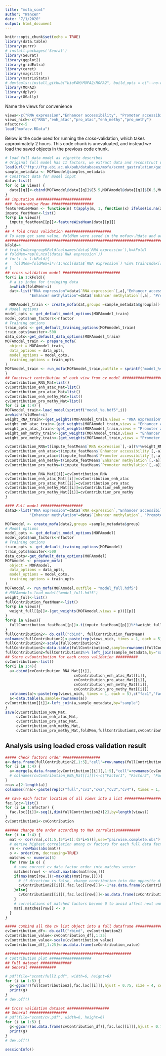 ```yaml
---
title: "mofa_scmt"
author: "Wancen"
date: "7/1/2020"
output: html_document
---
```


```r
knitr::opts_chunk$set(echo = TRUE)
library(data.table)
library(purrr)
# install.packages('Seurat')
library(Seurat)
library(ggplot2)
library(gridExtra)
library(caret)
library(magrittr)
library(matrixStats)
# devtools::install_github("bioFAM/MOFA2/MOFA2", build_opts = c("--no-resave-data --no-build-vignettes"))
library(MOFA2)
library(dplyr)
library(GGally)
```

Name the views for convenience
```r
views<-c("RNA expression","Enhancer accessibility", "Promoter accessibility","Enhancer methylation", "Promoter methylation" )
views_nick<-c("RNA","enh_atac","pro_atac","enh_methy","pro_methy")
nfactor<-5
load("mofacv.RData")
```

Below is the code used for running the cross-validation, which takes approximately 2 hours. This code chunk is unevaluated, and instead we load the saved objects in the previous code chunk.
```r
# load full data model as vignette describes
# Original full model has 11 factors, we extract data and reconstruct using 5 factors indicated lineage
load(url("ftp://ftp.ebi.ac.uk/pub/databases/mofa/scnmt_gastrulation/gastrulation_scnmt_mofa.RData"))
sample_metadata <- MOFAmodel@samples_metadata
# Construct data for model input
data<-list()
for (q in views) {
  data[[q]]<-cbind(MOFAmodel@data[[q]]$E5.5,MOFAmodel@data[[q]]$E6.5,MOFAmodel@data[[q]]$E7.5)
}
## imputation #########################
### featureWise Mean ###################
featureWiseMean <- function(m) t(apply(m, 1, function(x) ifelse(is.na(x), mean(x,na.rm=TRUE), x)))
impute_featMean<-list()
for(p in views){
  impute_featMean[[p]]<-featureWiseMean(data[[p]])
}
## 4 fold cross validation #####################
# To keep get same value, foldMem were saved in the mofacv.Rdata and are already loaded 
##########################################################################################
kFold=4
# trainIndex=groupKFold(colnames(data$`RNA expression`),k=kFold)
# foldMem=rep(0,ncol(data$`RNA expression`))
# for(i in 1:kFold){
#   foldMem=foldMem+i*!(1:ncol(data$`RNA expression`) %in% trainIndex[[i]])
# }
## cross validation model ##########################
for(i in 1:kFold){
  # a is index for trainging data
  a=which(foldMem!=i)
  dat<-list("RNA expression"=data$`RNA expression`[,a],"Enhancer accessibility"=data$`Enhancer accessibility`[,a],"Promoter accessibility"=data$`Promoter accessibility`[,a],
           "Enhancer methylation"=data$`Enhancer methylation`[,a], "Promoter methylation"=data$`Promoter methylation`[,a])

  MOFAmodel_train <- create_mofa(dat,groups =sample_metadata$group[a])
# Model options
model_opts <- get_default_model_options(MOFAmodel_train)
model_opts$num_factors<-nfactor
# Training options
train_opts <- get_default_training_options(MOFAmodel_train)
train_opts$maxiter<-500
data_opts<-get_default_data_options(MOFAmodel_train)
MOFAmodel_train <- prepare_mofa(
  object = MOFAmodel_train,
  data_options = data_opts,
  model_options = model_opts,
  training_options = train_opts
)
MOFAmodel_train <- run_mofa(MOFAmodel_train,outfile = sprintf("model_%s.hdf5",i))
}
## Construct contribution of each view from cv model #######################
cvContribution_RNA_Mat=list()
cvContribution_enh_atac_Mat=list()
cvContribution_pro_atac_Mat=list()
cvContribution_enh_methy_Mat=list()
cvContribution_pro_methy_Mat=list()
for (i in 1:4) {
MOFAmodel_train<-load_model(sprintf("model_%s.hdf5",i))
a=which(foldMem!=i)
weight_RNA_train<-(get_weights(MOFAmodel_train,views = "RNA expression"))$"RNA expression"
weight_enh_atac_train<-(get_weights(MOFAmodel_train,views = "Enhancer accessibility"))$"Enhancer accessibility"
weight_pro_atac_train<-(get_weights(MOFAmodel_train,views = "Promoter accessibility"))$"Promoter accessibility"
weight_enh_methy_train<-(get_weights(MOFAmodel_train,views = "Enhancer methylation"))$"Enhancer methylation"
weight_pro_methy_train<-(get_weights(MOFAmodel_train,views = "Promoter methylation"))$"Promoter methylation"

cvContribution_RNA=t(impute_featMean$`RNA expression`[,-a])%*%weight_RNA_train
cvContribution_enh_atac=t(impute_featMean$`Enhancer accessibility`[,-a])%*%weight_enh_atac_train
cvContribution_pro_atac=t(impute_featMean$`Promoter accessibility`[,-a])%*%weight_pro_atac_train
cvContribution_enh_methy=t(impute_featMean$`Enhancer methylation`[,-a])%*%weight_enh_methy_train
cvContribution_pro_methy=t(impute_featMean$`Promoter methylation`[,-a])%*%weight_pro_methy_train

cvContribution_RNA_Mat[[i]]=cvContribution_RNA
cvContribution_enh_atac_Mat[[i]]=cvContribution_enh_atac
cvContribution_pro_atac_Mat[[i]]=cvContribution_pro_atac
cvContribution_enh_methy_Mat[[i]]=cvContribution_enh_methy
cvContribution_pro_methy_Mat[[i]]=cvContribution_pro_methy
}

#### Full model ###################
data2<-list("RNA expression"=data$`RNA expression`,"Enhancer accessibility"=data$`Enhancer accessibility`,"Promoter accessibility"=data$`Promoter accessibility`,
           "Enhancer methylation"=data$`Enhancer methylation`, "Promoter methylation"=data$`Promoter methylation`)

MOFAmodel <- create_mofa(data2,groups =sample_metadata$group)
# Model options
model_opts <- get_default_model_options(MOFAmodel)
model_opts$num_factors<-nfactor
# Training options
train_opts <- get_default_training_options(MOFAmodel)
train_opts$maxiter<-500
data_opts<-get_default_data_options(MOFAmodel)
MOFAmodel <- prepare_mofa(
  object = MOFAmodel,
  data_options = data_opts,
  model_options = model_opts,
  training_options = train_opts
)
MOFAmodel <- run_mofa(MOFAmodel,outfile = "model_full.hdf5")
# MOFAmodel<-load_model("model_full.hdf5")
weight_full<-list()
fullContribution_featMean<-list()
for(p in views){
  weight_full[[p]]<-(get_weights(MOFAmodel,views = p))[[p]]
}
for(p in views){
  fullContribution_featMean[[p]]<-t(impute_featMean[[p]])%*%weight_full[[p]]
}
fullContribution2<- do.call("cbind", fullContribution_featMean)
colnames(fullContribution2)<-paste(rep(views_nick, times = 1, each = 5),c("fac1","fac2","fac3","fac4","fac5"),sep = ".")
fullContribution2<-scale(fullContribution2)
fullContribution2<-data.table(fullContribution2,sample=rownames(fullContribution2))
fullContribution2=fullContribution2%>% left_join(sample_metadata,by="sample")
## Store cvContribution for each cross validation ##########
cvContribution<-list()
for(i in 1:4){
  a<-cbind(cvContribution_RNA_Mat[[i]],
                               cvContribution_enh_atac_Mat[[i]],
                               cvContribution_pro_atac_Mat[[i]],
                               cvContribution_enh_methy_Mat[[i]],
                               cvContribution_pro_methy_Mat[[i]])
  colnames(a)<-paste(rep(views_nick, times = 1, each = 5),c("fac1","fac2","fac3","fac4","fac5"),sep = ".")
  a<-data.table(a,sample=rownames(a))
cvContribution[[i]]<-left_join(a,sample_metadata,by="sample")
}
save(cvContribution_RNA_Mat,
     cvContribution_enh_atac_Mat,
     cvContribution_pro_atac_Mat,
     cvContribution_enh_methy_Mat,
     cvContribution_pro_methy_Mat,foldMem,fullContribution2,cvContribution, file = "scnmt/mofacv.RData")
```

## Analysis using loaded cross validation result ######################
```r
##### Check factors order #################
a<-data.frame(fullContribution2[,1:5],"cell"=row.names(fullContribution2))
for (i in 1:4) {
  a<-merge(a,data.frame(cvContribution[[i]][,1:5],"cell"=rownames(cvContribution_RNA_Mat[[i]])),by="cell",all=T)
  # colnames(cvContribution_RNA_Mat[[i]])<-c("Factor1", "Factor2", "Factor3", "Factor4")
}
rna<-a[2:length(a)]
colnames(rna)<-paste(rep(c("full","cv1","cv2","cv3","cv4"), times = 1, each = 5),c("fac1","fac2","fac3","fac4","fac5"),sep = ".")

## save each factor location of all views into a list ################## 
fac.loc<-list()
for (i in 1:nfactor) {
  fac.loc[[i]]<-seq(i,dim(fullContribution2)[2],by=length(views))
}
cvContribution2<-cvContribution

###### change the order according to RNA correlation#########
for (i in 1:4) {
  mat <- cor(rna[,c(1:5,(5*i+1):(5*i+5))],use="pairwise.complete.obs")[1:5,6:10]
  # derive highest correlation among cv factors for each full data factor
  rm <- rowMaxs(abs(mat))
  o <- order(rm, decreasing=TRUE)
  matches <- numeric(5)
  for (row in o) {
    # save correct cv data factor order into matches vector
    matches[row] <- which.max(abs(mat[row,]))
    if(max(mat[row,])!=max(abs(mat[row,]))){
      # if direction is false, change contribution into the opposite direction
      cvContribution2[[i]][,fac.loc[[row]]]<--1*as.data.frame(cvContribution[[i]])[,fac.loc[[matches[row]]]]
    }else{
      cvContribution2[[i]][,fac.loc[[row]]]<-as.data.frame(cvContribution[[i]])[,fac.loc[[matches[row]]]]
    }
    # correlations of matched factors become 0 to avoid affect next unmatched factors 
    mat[,matches[row]] <- 0
  }
}

##### combind all the cv list object into a full dataframe #############
cvContribution_df<- do.call("rbind", cvContribution2)
cvContribution_value<-cvContribution_df[,1:25]
cvContribution_value<-scale(cvContribution_value)
cvContribution_df[,1:25]<-as.data.frame(cvContribution_value)

#########################################################
# Contribution plot ###################
## Full dataset ##############
## General ############

# pdf(file="scnmt/full2.pdf", width=6, height=6)
for (i in 1:5) {
  g<-ggcorr(fullContribution2[,fac.loc[[i]]],hjust = 0.75, size = 4, color = "grey50",label = TRUE, label_size = 3, label_round = 2, label_alpha = TRUE)
  print(g)
}
# dev.off()

## Cross validation dataset ###################
## General #################
# pdf(file="scnmt/cv.pdf", width=6, height=6)
for (i in 1:5) {
  g<-ggcorr(as.data.frame(cvContribution_df)[,fac.loc[[i]]],hjust = 0.75, size = 4, color = "grey50",label = TRUE, label_size = 3, label_round = 2, label_alpha = TRUE)
  print(g)
}
# dev.off()
```


```r
sessionInfo()
```

